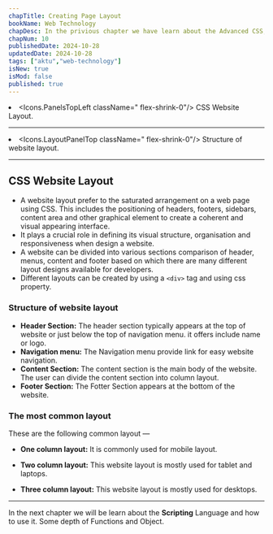 ```yaml
---
chapTitle: Creating Page Layout 
bookName: Web Technology
chapDesc: In the privious chapter we have learn about the Advanced CSS, something like as grouping, dimentions, display, position property, pseudo class and navigation bar. which will be help us to create layout and design of the web page.
chapNum: 10
publishedDate: 2024-10-28
updatedDate: 2024-10-28
tags: ["aktu","web-technology"]
isNew: true
isMod: false
published: true
---
```



<ChapIntro><li className="flex gap-3"><Icons.PanelsTopLeft className=" flex-shrink-0"/> CSS Website Layout. </li><hr className="my-2"/><li className="flex gap-3"><Icons.LayoutPanelTop className=" flex-shrink-0"/> Structure of website layout. </li></ChapIntro>

---
## CSS Website Layout
- A website layout prefer to the saturated arrangement on a web page using CSS. This includes the positioning of headers, footers, sidebars, content area and other graphical element to create a coherent and visual appearing interface.
- It plays a crucial role in defining its visual structure, organisation and responsiveness when design a website.
- A website can be divided into various sections comparison of header, menus, content and footer based on which there are many different layout designs available for developers.
- Different layouts can be created by using a `<div>` tag and using css property.

### Structure of website layout

<FigureMdx lightUrl="wt-website-structure-layout-three-column" desc="Structure of website layout."/>

- **Header Section:** The header section typically appears at the top of website or just below the top of navigation menu. it offers include name or logo.
- **Navigation menu:** The Navigation menu provide link for easy website navigation.
- **Content Section:** The content section is the main body of the website. The user can divide the content section into column layout.
- **Footer Section:** The Fotter Section appears at the bottom of the website. 

### The most common layout
These are the following common layout &mdash;
- **One column layout:** It is commonly used for mobile layout.
<FigureMdx lightUrl="wt-website-structure-layout-one-column" desc="One column layout structure"/>

- **Two column layout:** This website layout is mostly used for tablet and laptops.
<FigureMdx lightUrl="wt-website-structure-layout-two-column" desc="Two column layout structure"/>

- **Three column layout:** This website layout is mostly used for desktops.
<FigureMdx lightUrl="wt-website-structure-layout-three-column" desc="Three column layout structure"/>


---

<NextUp nextChap="11" nextChapName="JavaScript" nextChapLink="/web-technology/js"> In the next chapter we will be learn about the **Scripting** Language and how to use it. Some depth of Functions and Object.</NextUp>
